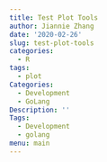 ```yaml
---
title: Test Plot Tools
author: Jiannie Zhang
date: '2020-02-26'
slug: test-plot-tools
categories:
  - R
tags:
  - plot
Categories:
  - Development
  - GoLang
Description: ''
Tags:
  - Development
  - golang
menu: main
---
```

